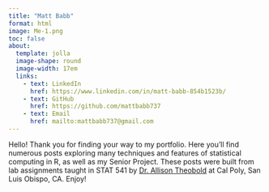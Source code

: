 ```yaml
---
title: "Matt Babb"
format: html
image: Me-1.png
toc: false
about:
  template: jolla
  image-shape: round
  image-width: 17em
  links:
    - text: LinkedIn
      href: https://www.linkedin.com/in/matt-babb-854b1523b/
    - text: GitHub
      href: https://github.com/mattbabb737
    - text: Email
      href: mailto:mattbabb737@gmail.com
---
```


Hello! Thank you for finding your way to my portfolio. Here you'll find numerous posts exploring many techniques and features of statistical computing in R, as well as my Senior Project. These posts were built from lab assignments taught in STAT 541 by [Dr. Allison Theobold](https://www.linkedin.com/in/allison-theobold-1ba0191a8/) at Cal Poly, San Luis Obispo, CA. Enjoy!
